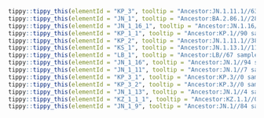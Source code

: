 



```r
tippy::tippy_this(elementId = "KP_3", tooltip = "Ancestor:JN.1.11.1//638 samples in last 120 days.//Alias of B.1.1.529.2.86.1.1.11.1.3, S:Q493E, from sars-cov-2-variants/lineage-proposals#1410")
tippy::tippy_this(elementId = "JN_1", tooltip = "Ancestor:BA.2.86.1//2887 samples in last 120 days.//Alias of B.1.1.529.2.86.1.1, S:L455S, ORF1a:R3821K, ORF7b:F19L, Europe")
tippy::tippy_this(elementId = "JN_1_16_1", tooltip = "Ancestor:JN.1.16//53 samples in last 120 days.//Alias of B.1.1.529.2.86.1.1.16.1, S:R346T, from sars-cov-2-variants/lineage-proposals#1089")
tippy::tippy_this(elementId = "KP_1_1", tooltip = "Ancestor:KP.1//90 samples in last 120 days.//Alias of B.1.1.529.2.86.1.1.11.1.1.1, S:R346T, from sars-cov-2-variants/lineage-proposals#1089")
tippy::tippy_this(elementId = "KP_2", tooltip = "Ancestor:JN.1.11.1//381 samples in last 120 days.//Alias of B.1.1.529.2.86.1.1.11.1.2, S:R346T on JN.1.11.1 polytomy, from sars-cov-2-variants/lineage-proposals#1089")
tippy::tippy_this(elementId = "KS_1", tooltip = "Ancestor:JN.1.13.1//110 samples in last 120 days.//Alias of B.1.1.529.2.86.1.1.13.1.1, S:F456L, from sars-cov-2-variants/lineage-proposals#1253")
tippy::tippy_this(elementId = "LB_1", tooltip = "Ancestor:LB//67 samples in last 120 days.//Alias of B.1.1.529.2.86.1.1.9.2.1, S:F456L (T22928C)")
tippy::tippy_this(elementId = "JN_1_16", tooltip = "Ancestor:JN.1//94 samples in last 120 days.//Alias of B.1.1.529.2.86.1.1.16, S:F456L, from sars-cov-2-variants/lineage-proposals#1253")
tippy::tippy_this(elementId = "JN_1_11", tooltip = "Ancestor:JN.1//7 samples in last 120 days.//Alias of B.1.1.529.2.86.1.1.11, S:V1104L, G17334T, India, from #2446")
tippy::tippy_this(elementId = "KP_3_1", tooltip = "Ancestor:KP.3//0 samples in last 120 days.//Alias of B.1.1.529.2.86.1.1.11.1.3.1, G15372T, A19722G")
tippy::tippy_this(elementId = "KP_3_2", tooltip = "Ancestor:KP.3//0 samples in last 120 days.//Alias of B.1.1.529.2.86.1.1.11.1.3.2, A2611C, C22858T")
tippy::tippy_this(elementId = "JN_1_13", tooltip = "Ancestor:JN.1//4 samples in last 120 days.//Alias of B.1.1.529.2.86.1.1.13, S:A1087S, after C26894T, C25680T, USA, from #2464")
tippy::tippy_this(elementId = "KZ_1_1_1", tooltip = "Ancestor:KZ.1.1//0 samples in last 120 days.//Alias of B.1.1.529.2.86.1.1.1.6.1.1.1, S:T572I from #2548")
tippy::tippy_this(elementId = "JN_1_9", tooltip = "Ancestor:JN.1//84 samples in last 120 days.//Alias of B.1.1.529.2.86.1.1.9, S:Q183H, USA/UK/Canada, from #2410")
```
